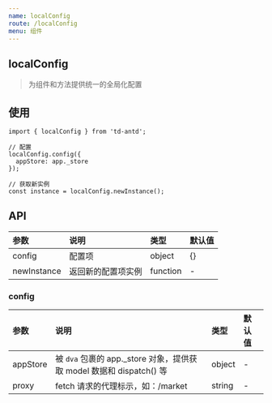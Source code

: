 ```yaml
---
name: localConfig
route: /localConfig
menu: 组件
---
```


## localConfig

> 为组件和方法提供统一的全局化配置

## 使用

```
import { localConfig } from 'td-antd';

// 配置
localConfig.config({
  appStore: app._store
});

// 获取新实例
const instance = localConfig.newInstance();
```

## API

|参数|说明|类型|默认值|
|:--|:--|:--|:--|
|config|配置项|object|{}|
|newInstance|返回新的配置项实例|function|-|

### config

|参数|说明|类型|默认值|
|:--|:--|:--|:--|
|appStore|被 `dva` 包裹的 app._store 对象，提供获取 model 数据和 dispatch() 等|object|-|
|proxy|fetch 请求的代理标示，如：/market|string|-|